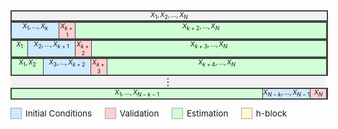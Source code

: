 <!-- full sample -->
<div style="
    width: 100%;
    display: flex;
    border: 2px solid #444;
    font-size: 0.65rem;
    line-height: 1.2;
    background-color: #f2f2f2;
">
  <div style="width: 100%; text-align: center;">$X_1, X_2, \dots, X_N$</div>
  <div style="width: 0%; text-align: center;"></div>
  <div style="width: 0%; text-align: center;"></div>
  <div style="width: 0%; text-align: center;"></div>
</div>
<!-- i = 1 partition -->
<div style="
    width: 100%;
    display: flex;
    border: 2px solid #444;
    font-size: 0.65rem;
    line-height: 1.2;
    background-color: #f2f2f2;
">
  <div style="
    width: 15%;
    text-align: center;
    border-right: 1px solid #444;
    background-color: #d0eaff
">$X_1, \dots, X_{k}$</div>
  <div style="
    width: 5%;
    text-align: center;
    border-right: 1px solid #444;
    background-color: #ffd0d0
">$X_{k+1}$</div>
  <div style="
    width: 80%;
    text-align: center;
    border-right: 1px solid #444;
    background-color: #d0ffd6
">$X_{k+2}, \dots, X_N$</div>
</div>
<!-- i = 2 partition -->
<div style="
    width: 100%;
    display: flex;
    border: 2px solid #444;
    font-size: 0.65rem;
    line-height: 1.2;
    background-color: #f2f2f2;
">
<div style="
    width: 5%;
    text-align: center;
    border-right: 1px solid #444;
    background-color: #d0ffd6
">$X_1$</div>
<div style="
    width: 15%;
    text-align: center;
    border-right: 1px solid #444;
    background-color: #d0eaff
">$X_2, \dots, X_{k+1}$</div>
  <div style="
    width: 5%;
    text-align: center;
    border-right: 1px solid #444;
    background-color: #ffd0d0
">$X_{k+2}$</div>
<div style="
    width: 75%;
    text-align: center;
    border-right: 1px solid #444;
    background-color: #d0ffd6
">$X_{k+3}, \dots, X_N$</div>
</div>
<!-- i = 3 partition -->
<div style="
    width: 100%;
    display: flex;
    border: 2px solid #444;
    font-size: 0.65rem;
    line-height: 1.2;
    background-color: #f2f2f2;
">
<div style="
    width: 10%;
    text-align: center;
    border-right: 1px solid #444;
    background-color: #d0ffd6
">$X_1, X_2$</div>
<div style="
    width: 15%;
    text-align: center;
    border-right: 1px solid #444;
    background-color: #d0eaff
">$X_3, \dots, X_{k+2}$</div>
  <div style="
    width: 5%;
    text-align: center;
    border-right: 1px solid #444;
    background-color: #ffd0d0
">$X_{k+3}$</div>
<div style="
    width: 70%;
    text-align: center;
    border-right: 1px solid #444;
    background-color: #d0ffd6
">$X_{k+4}, \dots, X_N$</div>
</div>
<!-- full sample -->
<div style="
    width: 100%;
    display: flex;
    border: 0px solid #444;
    font-size: 1rem;
    line-height: 1.2;
    background-color: #f2f2f2;
">
  <div style="width: 100%; text-align: center;">$\vdots$</div>
  <div style="width: 0%; text-align: center;"></div>
  <div style="width: 0%; text-align: center;"></div>
  <div style="width: 0%; text-align: center;"></div>
</div>
<!-- last partition -->
<div style="
    width: 100%;
    display: flex;
    border: 2px solid #444;
    font-size: 0.65rem;
    line-height: 1.2;
    background-color: #f2f2f2;
">
<div style="
    width: 80%;
    text-align: center;
    border-right: 1px solid #444;
    background-color: #d0ffd6
">$X_1, \dots, X_{N-k-1}$</div>
<div style="
    width: 15%;
    text-align: center;
    border-right: 1px solid #444;
    background-color: #d0eaff
">$X_{N-k}, \dots, X_{N-1}$</div>
  <div style="
    width: 5%;
    text-align: center;
    border-right: 1px solid #444;
    background-color: #ffd0d0
">$X_{N}$</div>
</div>
<!-- legend -->
<div style="margin-top: 1em; font-size: 0.85rem; display: flex; gap: 1.5em; align-items: center;"><div style="display: flex; align-items: center; gap: 6px;"><div style="width: 16px; height: 16px; background-color: #d0eaff; border: 1px solid #aaa;"></div><span>Initial Conditions</span></div><div style="display: flex; align-items: center; gap: 6px;"><div style="width: 16px; height: 16px; background-color: #ffd0d0; border: 1px solid #aaa;"></div><span>Validation</span></div><div style="display: flex; align-items: center; gap: 6px;"><div style="width: 16px; height: 16px; background-color: #d0ffd6; border: 1px solid #aaa;"></div><span>Estimation</span></div><div style="display: flex; align-items: center; gap: 6px;"><div style="width: 16px; height: 16px; background-color: #fff8d0; border: 1px solid #aaa;"></div><span>h-block</span></div></div>
